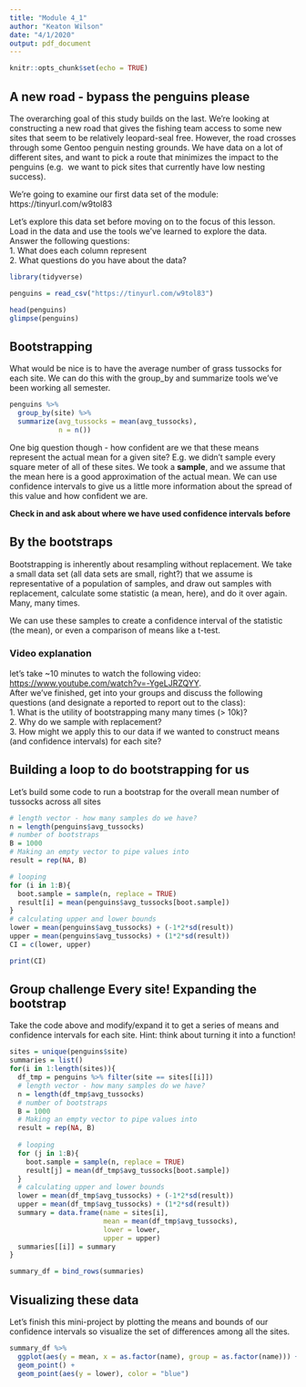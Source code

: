 ```yaml
---
title: "Module 4_1"
author: "Keaton Wilson"
date: "4/1/2020"
output: pdf_document
---
```


```r
knitr::opts_chunk$set(echo = TRUE)
```

## A new road - bypass the penguins please  
The overarching goal of this study builds on the last. We're looking at 
constructing a new road that gives the fishing team access to some new sites 
that seem to be relatively leopard-seal free. However, the road crosses through
some Gentoo penguin nesting grounds. We have data on a lot of different sites, 
and want to pick a route that minimizes the impact to the penguins (e.g. 
we want to pick sites that currently have low nesting success).  

We're going to examine our first data set of the module: 
https://tinyurl.com/w9tol83  

Let's explore this data set before moving on to the focus of this lesson.  
Load in the data and use the tools we've learned to explore the data. Answer 
the following questions:  
1. What does each column represent  
2. What questions do you have about the data?  

```r
library(tidyverse)

penguins = read_csv("https://tinyurl.com/w9tol83")

head(penguins)
glimpse(penguins)

```

## Bootstrapping  
What would be nice is to have the average number of grass tussocks for each 
site. We can do this with the group_by and summarize tools we've been working 
all semester.  

```r
penguins %>%
  group_by(site) %>%
  summarize(avg_tussocks = mean(avg_tussocks), 
            n = n())

```

One big question though - how confident are we that these means represent the 
actual mean for a given site? E.g. we didn't sample every square meter of all 
of these sites. We took a **sample**, and we assume that the mean here is a 
good approximation of the actual mean. We can use confidence intervals to give 
us a little more information about the spread of this value and how confident 
we are. 

**Check in and ask about where we have used confidence intervals before**  

## By the bootstraps  

Bootstrapping is inherently about resampling without replacement. We take a 
small data set (all data sets are small, right?) that we assume is 
representative of a population of samples, and draw out samples with 
replacement, calculate some statistic (a mean, here), and do it over again. 
Many, many times. 

We can use these samples to create a confidence interval of the statistic 
(the mean), or even a comparison of means like a t-test.  

### Video explanation  
let's take ~10 minutes to watch the following video: [https://www.youtube.com/watch?v=-YgeLJRZQYY](https://www.youtube.com/watch?v=-YgeLJRZQYY).  
After we've finished, get into your groups and discuss the following 
questions (and designate a reported to report out to the class):  
1. What is the utility of bootstrapping many many times (> 10k)?  
2. Why do we sample with replacement?  
3. How might we apply this to our data if we wanted to construct means (and confidence intervals) for each site?  

## Building a loop to do bootstrapping for us  
Let's build some code to run a bootstrap for the overall mean number of 
tussocks across all sites 

```r
# length vector - how many samples do we have?
n = length(penguins$avg_tussocks)
# number of bootstraps
B = 1000
# Making an empty vector to pipe values into
result = rep(NA, B)

# looping
for (i in 1:B){
  boot.sample = sample(n, replace = TRUE)
  result[i] = mean(penguins$avg_tussocks[boot.sample])
}
# calculating upper and lower bounds
lower = mean(penguins$avg_tussocks) + (-1*2*sd(result))
upper = mean(penguins$avg_tussocks) + (1*2*sd(result))
CI = c(lower, upper)

print(CI)
```


## Group challenge Every site! Expanding the bootstrap  
Take the code above and modify/expand it to get a series of means and confidence intervals for each site. Hint: think about turning it into a function!

```r
sites = unique(penguins$site)
summaries = list()
for(i in 1:length(sites)){
  df_tmp = penguins %>% filter(site == sites[[i]])
  # length vector - how many samples do we have?
  n = length(df_tmp$avg_tussocks)
  # number of bootstraps
  B = 1000
  # Making an empty vector to pipe values into
  result = rep(NA, B)
  
  # looping
  for (j in 1:B){
    boot.sample = sample(n, replace = TRUE)
    result[j] = mean(df_tmp$avg_tussocks[boot.sample])
  }
  # calculating upper and lower bounds
  lower = mean(df_tmp$avg_tussocks) + (-1*2*sd(result))
  upper = mean(df_tmp$avg_tussocks) + (1*2*sd(result))
  summary = data.frame(name = sites[i], 
                       mean = mean(df_tmp$avg_tussocks), 
                       lower = lower, 
                       upper = upper)
  summaries[[i]] = summary
}

summary_df = bind_rows(summaries)
```

## Visualizing these data  
Let's finish this mini-project by plotting the means and bounds of our confidence intervals so visualize the set of differences among all the sites.   
```r
summary_df %>%
  ggplot(aes(y = mean, x = as.factor(name), group = as.factor(name))) +
  geom_point() +
  geom_point(aes(y = lower), color = "blue")


```




